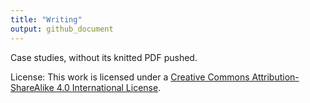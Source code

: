 ```yaml
---
title: "Writing"
output: github_document
---
```


Case studies, without its knitted PDF pushed.

License: This work is licensed under a [Creative Commons Attribution-ShareAlike 4.0 International License](https://creativecommons.org/licenses/by-sa/4.0/).

